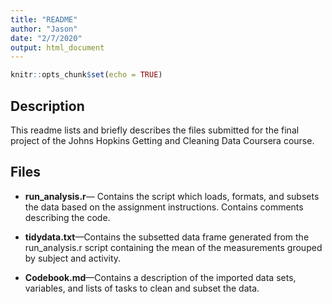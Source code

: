 ```yaml
---
title: "README"
author: "Jason"
date: "2/7/2020"
output: html_document
---
```


```r
knitr::opts_chunk$set(echo = TRUE)
```

## Description

This readme lists and briefly describes the files submitted for the final project of the Johns Hopkins Getting and Cleaning Data Coursera course.

## Files

* **run_analysis.r**--- Contains the script which loads, formats, and subsets the data based on the assignment instructions. Contains comments describing the code.

* **tidydata.txt**---Contains the subsetted data frame generated from the run_analysis.r script containing the mean of the measurements grouped by subject and activity.

* **Codebook.md**---Contains a description of the imported data sets, variables, and lists of tasks to clean and subset the data.

